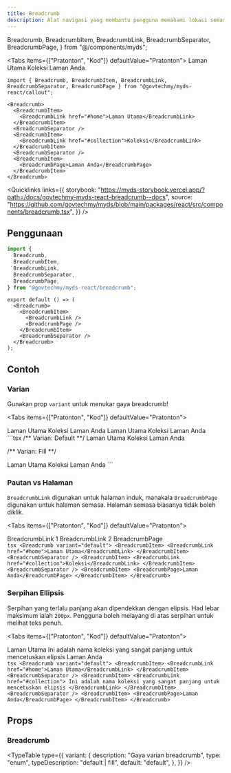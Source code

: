 ```yaml
---
title: Breadcrumb
description: Alat navigasi yang membantu pengguna memahami lokasi semasa mereka dalam laman web atau aplikasi dan membolehkan mereka dengan mudah kembali ke tahap sebelumnya.
---
```


  Breadcrumb,
  BreadcrumbItem,
  BreadcrumbLink,
  BreadcrumbSeparator,
  BreadcrumbPage,
} from "@/components/myds";

<Tabs items={["Pratonton", "Kod"]} defaultValue="Pratonton">
  <Tab value="Pratonton" className="not-prose">
  <Breadcrumb>
    <BreadcrumbItem>
      <BreadcrumbLink href="#home">Laman Utama</BreadcrumbLink>
    </BreadcrumbItem>
    <BreadcrumbSeparator />
    <BreadcrumbItem>
      <BreadcrumbLink href="#collection">Koleksi</BreadcrumbLink>
    </BreadcrumbItem>
    <BreadcrumbSeparator />
    <BreadcrumbItem>
      <BreadcrumbPage>Laman Anda</BreadcrumbPage>
    </BreadcrumbItem>
  </Breadcrumb>
  </Tab>
  <Tab value="Kod">
  ```tsx 
import { Breadcrumb, BreadcrumbItem, BreadcrumbLink, BreadcrumbSeparator, BreadcrumbPage } from "@govtechmy/myds-react/callout";

<Breadcrumb>
    <BreadcrumbItem>
      <BreadcrumbLink href="#home">Laman Utama</BreadcrumbLink>
    </BreadcrumbItem>
    <BreadcrumbSeparator />
    <BreadcrumbItem>
      <BreadcrumbLink href="#collection">Koleksi</BreadcrumbLink>
    </BreadcrumbItem>
    <BreadcrumbSeparator />
    <BreadcrumbItem>
      <BreadcrumbPage>Laman Anda</BreadcrumbPage>
    </BreadcrumbItem>
</Breadcrumb>
```
  </Tab>
</Tabs>

<Quicklinks
  links={{
    storybook:
      "https://myds-storybook.vercel.app/?path=/docs/govtechmy-myds-react-breadcrumb--docs",
    source:
      "https://github.com/govtechmy/myds/blob/main/packages/react/src/components/breadcrumb.tsx",
  }}
/>

## Penggunaan

```ts copy title="Import"
import {
  Breadcrumb,
  BreadcrumbItem,
  BreadcrumbLink,
  BreadcrumbSeparator,
  BreadcrumbPage,
} from "@govtechmy/myds-react/breadcrumb";
```

```tsx copy title="Anatomi" title="Anatomi"
export default () => (
  <Breadcrumb>
    <BreadcrumbItem>
      <BreadcrumbLink />
      <BreadcrumbPage />
    </BreadcrumbItem>
    <BreadcrumbSeparator />
  </Breadcrumb>
);
```

## Contoh

### Varian

Gunakan prop `variant` untuk menukar gaya breadcrumb!

<Tabs items={["Pratonton", "Kod"]} defaultValue="Pratonton">
  <Tab value="Pratonton">
  <div className="space-y-2 not-prose">
   <Breadcrumb variant="default">
    <BreadcrumbItem>
      <BreadcrumbLink href="#home">Laman Utama</BreadcrumbLink>
    </BreadcrumbItem>
    <BreadcrumbSeparator />
    <BreadcrumbItem>
      <BreadcrumbLink href="#collection">Koleksi</BreadcrumbLink>
    </BreadcrumbItem>
    <BreadcrumbSeparator />
    <BreadcrumbItem>
      <BreadcrumbPage>Laman Anda</BreadcrumbPage>
    </BreadcrumbItem>
  </Breadcrumb>

  <Breadcrumb variant="fill">
    <BreadcrumbItem>
      <BreadcrumbLink href="#home">Laman Utama</BreadcrumbLink>
    </BreadcrumbItem>
    <BreadcrumbSeparator />
    <BreadcrumbItem>
      <BreadcrumbLink href="#collection">Koleksi</BreadcrumbLink>
    </BreadcrumbItem>
    <BreadcrumbSeparator />
    <BreadcrumbItem>
      <BreadcrumbPage>Laman Anda</BreadcrumbPage>
    </BreadcrumbItem>
  </Breadcrumb>
  </div>
  </Tab>
  <Tab value="Kod">
```tsx 
/** Varian: Default **/

<Breadcrumb variant="default">
  <BreadcrumbItem>
    <BreadcrumbLink href="#home">Laman Utama</BreadcrumbLink>
  </BreadcrumbItem>
  <BreadcrumbSeparator />
  <BreadcrumbItem>
    <BreadcrumbLink href="#collection">Koleksi</BreadcrumbLink>
  </BreadcrumbItem>
  <BreadcrumbSeparator />
  <BreadcrumbItem>
    <BreadcrumbPage>Laman Anda</BreadcrumbPage>
  </BreadcrumbItem>
</Breadcrumb>

/** Varian: Fill **/

<Breadcrumb variant="fill">
  <BreadcrumbItem>
    <BreadcrumbLink href="#home">Laman Utama</BreadcrumbLink>
  </BreadcrumbItem>
  <BreadcrumbSeparator />
  <BreadcrumbItem>
    <BreadcrumbLink href="#collection">Koleksi</BreadcrumbLink>
  </BreadcrumbItem>
  <BreadcrumbSeparator />
  <BreadcrumbItem>
    <BreadcrumbPage>Laman Anda</BreadcrumbPage>
  </BreadcrumbItem>
</Breadcrumb>
```
  </Tab>
</Tabs>

### Pautan vs Halaman

`BreadcrumbLink` digunakan untuk halaman induk, manakala `BreadcrumbPage` digunakan untuk halaman semasa. Halaman semasa biasanya tidak boleh diklik.

<Tabs items={["Pratonton", "Kod"]} defaultValue="Pratonton">
  <Tab value="Pratonton">
    <div className="not-prose space-y-2">
      <Breadcrumb variant="default">
        <BreadcrumbItem>
          <BreadcrumbLink href="#home">BreadcrumbLink 1</BreadcrumbLink>
        </BreadcrumbItem>
        <BreadcrumbSeparator />
        <BreadcrumbItem>
          <BreadcrumbLink href="#collection">BreadcrumbLink 2</BreadcrumbLink>
        </BreadcrumbItem>
        <BreadcrumbSeparator />
        <BreadcrumbItem>
          <BreadcrumbPage>BreadcrumbPage</BreadcrumbPage>
        </BreadcrumbItem>
      </Breadcrumb>
    </div>
  </Tab>
  <Tab value="Kod">
    ```tsx
    <Breadcrumb variant="default">
      <BreadcrumbItem>
        <BreadcrumbLink href="#home">Laman Utama</BreadcrumbLink>
      </BreadcrumbItem>
      <BreadcrumbSeparator />
      <BreadcrumbItem>
        <BreadcrumbLink href="#collection">Koleksi</BreadcrumbLink>
      </BreadcrumbItem>
      <BreadcrumbSeparator />
      <BreadcrumbItem>
        <BreadcrumbPage>Laman Anda</BreadcrumbPage>
      </BreadcrumbItem>
    </Breadcrumb>
    ```
  </Tab>
</Tabs>

### Serpihan Ellipsis

Serpihan yang terlalu panjang akan dipendekkan dengan elipsis. Had lebar maksimum ialah `200px`. Pengguna boleh melayang di atas serpihan untuk melihat teks penuh.

<Tabs items={["Pratonton", "Kod"]} defaultValue="Pratonton">
  <Tab value="Pratonton">
    <div className="not-prose space-y-2">
      <Breadcrumb variant="default">
        <BreadcrumbItem>
          <BreadcrumbLink href="#home">Laman Utama</BreadcrumbLink>
        </BreadcrumbItem>
        <BreadcrumbSeparator />
        <BreadcrumbItem>
          <BreadcrumbLink href="#collection">
            Ini adalah nama koleksi yang sangat panjang untuk mencetuskan
            elipsis
          </BreadcrumbLink>
        </BreadcrumbItem>
        <BreadcrumbSeparator />
        <BreadcrumbItem>
          <BreadcrumbPage>Laman Anda</BreadcrumbPage>
        </BreadcrumbItem>
      </Breadcrumb>
    </div>
  </Tab>
  <Tab value="Kod">
    ```tsx
    <Breadcrumb variant="default">
      <BreadcrumbItem>
        <BreadcrumbLink href="#home">Laman Utama</BreadcrumbLink>
      </BreadcrumbItem>
      <BreadcrumbSeparator />
      <BreadcrumbItem>
        <BreadcrumbLink href="#collection">
          Ini adalah nama koleksi yang sangat panjang untuk mencetuskan elipsis
        </BreadcrumbLink>
      </BreadcrumbItem>
      <BreadcrumbSeparator />
      <BreadcrumbItem>
        <BreadcrumbPage>Laman Anda</BreadcrumbPage>
      </BreadcrumbItem>
    </Breadcrumb>
    ```
  </Tab>
</Tabs>

## Props

### Breadcrumb

<TypeTable
  type={{
    variant: {
      description: "Gaya varian breadcrumb",
      type: "enum",
      typeDescription: "default | fill",
      default: "default",
    },
  }}
/>

